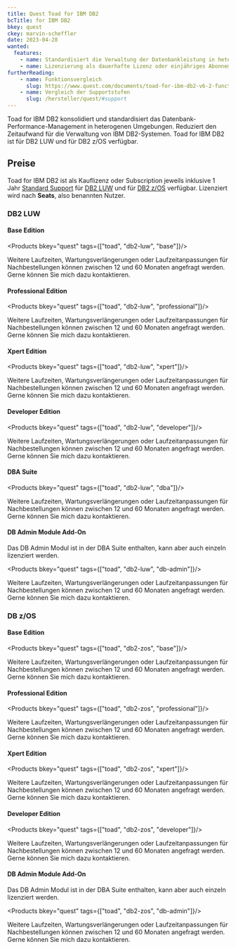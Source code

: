 ```yaml
---
title: Quest Toad for IBM DB2
bcTitle: for IBM DB2
bkey: quest
ckey: marvin-scheffler
date: 2023-04-28
wanted:
  features:
    - name: Standardisiert die Verwaltung der Datenbankleistung in heterogenen Umgebungen
    - name: Lizenzierung als dauerhafte Lizenz oder einjähriges Abonnement
furtherReading:
    - name: Funktionsvergleich
      slug: https://www.quest.com/documents/toad-for-ibm-db2-v6-2-functional-matrix-datasheet-104082.pdf
    - name: Vergleich der Supportstufen
      slug: /hersteller/quest/#support
---
```




<Intro>

Toad for IBM DB2 konsolidiert und standardisiert das Datenbank-Performance-Management in heterogenen Umgebungen. Reduziert den Zeitaufwand für die Verwaltung von IBM DB2-Systemen. Toad for IBM DB2 ist für DB2 LUW und für DB2 z/OS verfügbar.

</Intro>

<TOC />



## Preise


Toad for IBM DB2 ist als Kauflizenz oder Subscription jeweils inklusive 1 Jahr [Standard Support](/hersteller/quest/#standard-support) für [DB2 LUW](#db2-luw) und für [DB2 z/OS](#db-zos) verfügbar. Lizenziert wird nach **Seats**, also benannten Nutzer.

### DB2 LUW


#### Base Edition

<Products bkey="quest" tags={["toad", "db2-luw", "base"]}/>

<Info>

Weitere Laufzeiten, Wartungsverlängerungen oder Laufzeitanpassungen für Nachbestellungen können zwischen 12 und 60 Monaten angefragt werden. Gerne können Sie mich dazu kontaktieren.

</Info>

#### Professional Edition


<Products bkey="quest" tags={["toad", "db2-luw", "professional"]}/>

<Info>

Weitere Laufzeiten, Wartungsverlängerungen oder Laufzeitanpassungen für Nachbestellungen können zwischen 12 und 60 Monaten angefragt werden. Gerne können Sie mich dazu kontaktieren.

</Info>

#### Xpert Edition

<Products bkey="quest" tags={["toad", "db2-luw", "xpert"]}/>

<Info>

Weitere Laufzeiten, Wartungsverlängerungen oder Laufzeitanpassungen für Nachbestellungen können zwischen 12 und 60 Monaten angefragt werden. Gerne können Sie mich dazu kontaktieren.

</Info>

#### Developer Edition

<Products bkey="quest" tags={["toad", "db2-luw", "developer"]}/>

<Info>

Weitere Laufzeiten, Wartungsverlängerungen oder Laufzeitanpassungen für Nachbestellungen können zwischen 12 und 60 Monaten angefragt werden. Gerne können Sie mich dazu kontaktieren.

</Info>

#### DBA Suite

<Products bkey="quest" tags={["toad", "db2-luw", "dba"]}/>

<Info>

Weitere Laufzeiten, Wartungsverlängerungen oder Laufzeitanpassungen für Nachbestellungen können zwischen 12 und 60 Monaten angefragt werden. Gerne können Sie mich dazu kontaktieren.

</Info>

#### DB Admin Module Add-On

Das DB Admin Modul ist in der DBA Suite enthalten, kann aber auch einzeln lizenziert werden.

<Products bkey="quest" tags={["toad", "db2-luw", "db-admin"]}/>

<Info>

Weitere Laufzeiten, Wartungsverlängerungen oder Laufzeitanpassungen für Nachbestellungen können zwischen 12 und 60 Monaten angefragt werden. Gerne können Sie mich dazu kontaktieren.

</Info>

### DB z/OS

#### Base Edition

<Products bkey="quest" tags={["toad", "db2-zos", "base"]}/>

<Info>

Weitere Laufzeiten, Wartungsverlängerungen oder Laufzeitanpassungen für Nachbestellungen können zwischen 12 und 60 Monaten angefragt werden. Gerne können Sie mich dazu kontaktieren.

</Info>

#### Professional Edition

<Products bkey="quest" tags={["toad", "db2-zos", "professional"]}/>

<Info>

Weitere Laufzeiten, Wartungsverlängerungen oder Laufzeitanpassungen für Nachbestellungen können zwischen 12 und 60 Monaten angefragt werden. Gerne können Sie mich dazu kontaktieren.

</Info>

#### Xpert Edition

<Products bkey="quest" tags={["toad", "db2-zos", "xpert"]}/>

<Info>

Weitere Laufzeiten, Wartungsverlängerungen oder Laufzeitanpassungen für Nachbestellungen können zwischen 12 und 60 Monaten angefragt werden. Gerne können Sie mich dazu kontaktieren.

</Info>

#### Developer Edition

<Products bkey="quest" tags={["toad", "db2-zos", "developer"]}/>

<Info>

Weitere Laufzeiten, Wartungsverlängerungen oder Laufzeitanpassungen für Nachbestellungen können zwischen 12 und 60 Monaten angefragt werden. Gerne können Sie mich dazu kontaktieren.

</Info>

#### DB Admin Module Add-On

Das DB Admin Modul ist in der DBA Suite enthalten, kann aber auch einzeln lizenziert werden.


<Products bkey="quest" tags={["toad", "db2-zos", "db-admin"]}/>

<Info>

Weitere Laufzeiten, Wartungsverlängerungen oder Laufzeitanpassungen für Nachbestellungen können zwischen 12 und 60 Monaten angefragt werden. Gerne können Sie mich dazu kontaktieren.

</Info>
